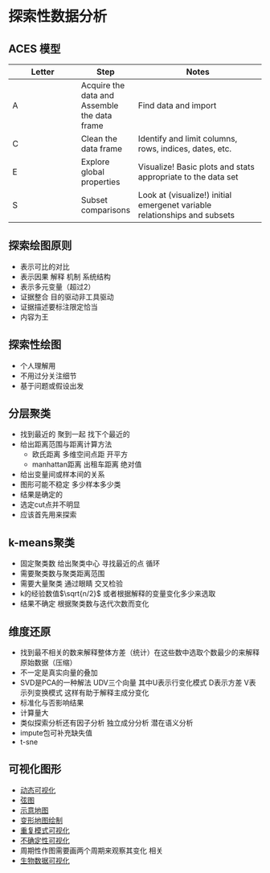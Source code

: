 # 探索性数据分析

## ACES 模型

Letter | Step | Notes
------ | ---- | -----------
A | Acquire the data and Assemble the data frame | Find data and import
C | Clean the data frame | Identify and limit columns, rows, indices, dates, etc.
E | Explore global properties | Visualize!  Basic plots and stats appropriate to the data set
S | Subset comparisons | Look at (visualize!) initial emergenet variable relationships and subsets


## 探索绘图原则

- 表示可比的对比
- 表示因果 解释 机制 系统结构
- 表示多元变量（超过2）
- 证据整合 目的驱动非工具驱动
- 证据描述要标注限定恰当
- 内容为王

## 探索性绘图

- 个人理解用
- 不用过分关注细节
- 基于问题或假设出发

## 分层聚类

- 找到最近的 聚到一起 找下个最近的
- 给出距离范围与距离计算方法
  - 欧氏距离 多维空间点距 开平方
  - manhattan距离 出租车距离 绝对值
- 给出变量间或样本间的关系
- 图形可能不稳定 多少样本多少类
- 结果是确定的
- 选定cut点并不明显
- 应该首先用来探索

## k-means聚类

- 固定聚类数 给出聚类中心 寻找最近的点 循环
- 需要聚类数与聚类距离范围
- 需要大量聚类 通过眼睛 交叉检验
- k的经验数值$\sqrt{n/2}$  或者根据解释的变量变化多少来选取 
- 结果不确定 根据聚类数与迭代次数而变化

## 维度还原

- 找到最不相关的数来解释整体方差（统计）在这些数中选取个数最少的来解释原始数据（压缩）
- 不一定是真实向量的叠加
- SVD是PCA的一种解法 UDV三个向量 其中U表示行变化模式 D表示方差 V表示列变换模式 这样有助于解释主成分变化
- 标准化与否影响结果
- 计算量大
- 类似探索分析还有因子分析 独立成分分析 潜在语义分析
- impute包可补充缺失值
- t-sne

## 可视化图形

- [动态可视化](https://github.com/thomasp85/tweenr)
- [弦图](https://github.com/jokergoo/circlize)
- [示意地图](https://github.com/hafen/geofacet)
- [变形地图绘制](https://github.com/sjewo/cartogram)
- [重复模式可视化](https://flowingdata.com/2018/07/09/how-to-visualize-recurring-patterns/)
- [不确定性可视化](https://flowingdata.com/2018/01/08/visualizing-the-uncertainty-in-data/)
- 周期性作图需要画两个周期来观察其变化 相关
- [生物数据可视化](https://www.nature.com/articles/nbt.1567) 
